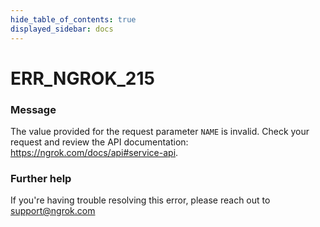 ```yaml
---
hide_table_of_contents: true
displayed_sidebar: docs
---
```



# ERR_NGROK_215

### Message

The value provided for the request parameter `NAME` is invalid. Check your request and review the API documentation: https://ngrok.com/docs/api#service-api.

<ErrorDetails error="err_ngrok_215" />

### Further help

If you're having trouble resolving this error, please reach out to [support@ngrok.com](mailto:support@ngrok.com?subject=Help%20with%20ERR_NGROK_215)
